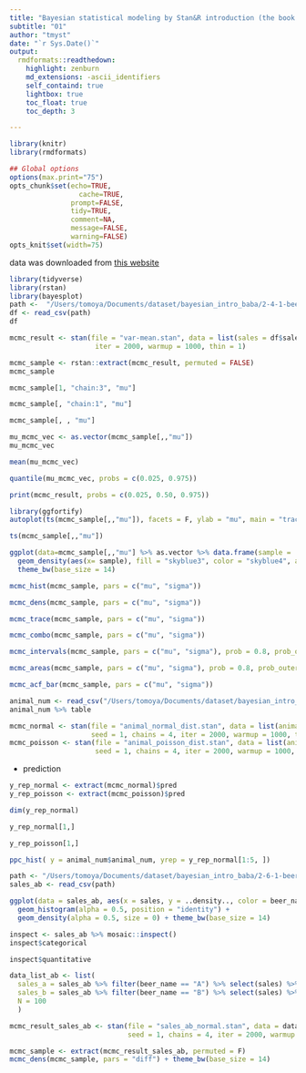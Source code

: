 ```yaml
---
title: "Bayesian statistical modeling by Stan&R introduction (the book by baba)"
subtitle: "01"
author: "tmyst"
date: "`r Sys.Date()`"
output:
  rmdformats::readthedown:
    highlight: zenburn
    md_extensions: -ascii_identifiers
    self_containd: true
    lightbox: true
    toc_float: true
    toc_depth: 3

---
```

      
```r
library(knitr)
library(rmdformats)

## Global options
options(max.print="75")
opts_chunk$set(echo=TRUE,
                 cache=TRUE,
               prompt=FALSE,
               tidy=TRUE,
               comment=NA,
               message=FALSE,
               warning=FALSE)
opts_knit$set(width=75)

```

data was downloaded from [this website](https://github.com/logics-of-blue/book-r-stan-bayesian-model-intro)
```r
library(tidyverse)
library(rstan)
library(bayesplot)
path <-  "/Users/tomoya/Documents/dataset/bayesian_intro_baba/2-4-1-beer-sales-1.csv"
df <- read_csv(path)
df
```
```r
mcmc_result <- stan(file = "var-mean.stan", data = list(sales = df$sales, N = nrow(df)), seed = 1, chains = 4,
                     iter = 2000, warmup = 1000, thin = 1)
```

```r
mcmc_sample <- rstan::extract(mcmc_result, permuted = FALSE)
mcmc_sample
```

```r
mcmc_sample[1, "chain:3", "mu"]
```
```r
mcmc_sample[, "chain:1", "mu"]
```
```r
mcmc_sample[, , "mu"]
```

```r
mu_mcmc_vec <- as.vector(mcmc_sample[,,"mu"])
mu_mcmc_vec
```

```r
mean(mu_mcmc_vec)
```

```r
quantile(mu_mcmc_vec, probs = c(0.025, 0.975))
```
```r
print(mcmc_result, probs = c(0.025, 0.50, 0.975))
```

```r
library(ggfortify)
autoplot(ts(mcmc_sample[,,"mu"]), facets = F, ylab = "mu", main = "trace plot") + theme_bw(base_size = 14)
```

```r
ts(mcmc_sample[,,"mu"])
```

```r
ggplot(data=mcmc_sample[,,"mu"] %>% as.vector %>% data.frame(sample = .)) + 
  geom_density(aes(x= sample), fill = "skyblue3", color = "skyblue4", alpha = 0.6) +
  theme_bw(base_size = 14)
```
```r
mcmc_hist(mcmc_sample, pars = c("mu", "sigma"))
```

```r
mcmc_dens(mcmc_sample, pars = c("mu", "sigma"))
```

```r
mcmc_trace(mcmc_sample, pars = c("mu", "sigma"))
```

```r
mcmc_combo(mcmc_sample, pars = c("mu", "sigma"))
```

```r
mcmc_intervals(mcmc_sample, pars = c("mu", "sigma"), prob = 0.8, prob_outer = 0.95)
```

```r
mcmc_areas(mcmc_sample, pars = c("mu", "sigma"), prob = 0.8, prob_outer = 0.95)
```

```r
mcmc_acf_bar(mcmc_sample, pars = c("mu", "sigma"))
```

```r
animal_num <- read_csv("/Users/tomoya/Documents/dataset/bayesian_intro_baba/2-5-1-animal-num.csv")
animal_num %>% table
```

```r
mcmc_normal <- stan(file = "animal_normal_dist.stan", data = list(animal_num = animal_num$animal_num, N = nrow(animal_num)), 
                    seed = 1, chains = 4, iter = 2000, warmup = 1000, thin = 1)
mcmc_poisson <- stan(file = "animal_poisson_dist.stan", data = list(animal_num = animal_num$animal_num, N = nrow(animal_num)), 
                     seed = 1, chains = 4, iter = 2000, warmup = 1000, thin = 1)
```
+ prediction
```r
y_rep_normal <- extract(mcmc_normal)$pred
y_rep_poisson <- extract(mcmc_poisson)$pred
```

```r
dim(y_rep_normal)
```

```r
y_rep_normal[1,]
```
```r
y_rep_poisson[1,]
```
```r
ppc_hist( y = animal_num$animal_num, yrep = y_rep_normal[1:5, ])
```

```r
path <- "/Users/tomoya/Documents/dataset/bayesian_intro_baba/2-6-1-beer-sales-ab.csv"
sales_ab <- read_csv(path)
```

```r
ggplot(data = sales_ab, aes(x = sales, y = ..density.., color = beer_name, fill = beer_name)) + 
  geom_histogram(alpha = 0.5, position = "identity") +
  geom_density(alpha = 0.5, size = 0) + theme_bw(base_size = 14)
```

```r
inspect <- sales_ab %>% mosaic::inspect()
inspect$categorical
```

```r
inspect$quantitative
```

```r
data_list_ab <- list(
  sales_a = sales_ab %>% filter(beer_name == "A") %>% select(sales) %>% `[[`(1), 
  sales_b = sales_ab %>% filter(beer_name == "B") %>% select(sales) %>% `[[`(1),
  N = 100
  )
```

```r
mcmc_result_sales_ab <- stan(file = "sales_ab_normal.stan", data = data_list_ab, 
                             seed = 1, chains = 4, iter = 2000, warmup = 1000, thin = 1)
```

```r
mcmc_sample <- extract(mcmc_result_sales_ab, permuted = F)
mcmc_dens(mcmc_sample, pars = "diff") + theme_bw(base_size = 14) 
```


